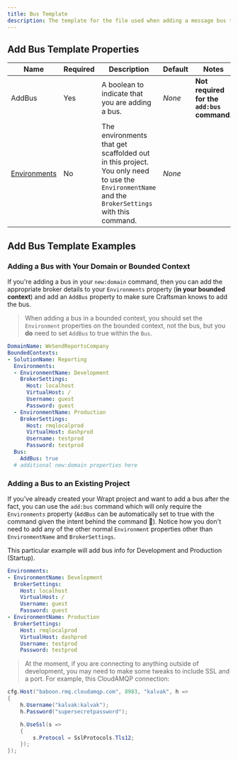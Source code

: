 ```yaml
---
title: Bus Template
description: The template for the file used when adding a message bus to a project using the `add:bus`, `add:bc`, or `new:domain` commands.
---
```



## Add Bus Template Properties

| Name       | Required | Description                                                         | Default                          | Notes |
| ---------- | -------- | ------------------------------------------------------------------- | -------------------------------- | --------|
| AddBus        | Yes      | A boolean to indicate that you are adding a bus. | *None*   | **Not required for the `add:bus` command.**  |
| [Environments](/docs/multiple-environments)    | No      | The environments that get scaffolded out in this project. You only need to use the `EnvironmentName` and the `BrokerSettings` with this command.  | *None*   | |


## Add Bus Template Examples

### Adding a Bus with Your Domain or Bounded Context

If you're adding a bus in your `new:domain` command, then you can add the appropriate broker details to your `Environments` property (**in your bounded context**) and add an `AddBus` property to make sure Craftsman knows to add the bus.


> When adding a bus in a bounded context, you should set the `Environment` properties on the bounded context, not the bus, but you **do** need to set `AddBus` to true within the `Bus`.


```yaml
DomainName: WeSendReportsCompany
BoundedContexts:
- SolutionName: Reporting
  Environments:
  - EnvironmentName: Development
    BrokerSettings:
      Host: localhost
      VirtualHost: /
      Username: guest
      Password: guest
  - EnvironmentName: Production
    BrokerSettings:
      Host: rmqlocalprod
      VirtualHost: dashprod
      Username: testprod
      Password: testprod
  Bus:
    AddBus: true
  # additional new:domain properties here
```


### Adding a Bus to an Existing Project
If you've already created your Wrapt project and want to add a bus after the fact, you can use the `add:bus` command which will only require the `Environments` property (`AddBus` can be automatically set to true with the command given the intent behind the command 🙂). 
Notice how you don't need to add any of the other normal `Environment` properties other than `EnvironmentName` and `BrokerSettings`. 

This particular example will add bus info for Development and Production (Startup).

```yaml
Environments:
- EnvironmentName: Development
  BrokerSettings:
    Host: localhost
    VirtualHost: /
    Username: guest
    Password: guest
- EnvironmentName: Production
  BrokerSettings:
    Host: rmqlocalprod
    VirtualHost: dashprod
    Username: testprod
    Password: testprod
```

> At the moment, if you are connecting to anything outside of development, you may need to make some tweaks to include SSL and a port. For example, this CloudAMQP connection:

```csharp
cfg.Host("baboon.rmq.cloudamqp.com", 8983, "kalvak", h =>
{
    h.Username("kalvak:kalvak");
    h.Password("supersecretpassword");

    h.UseSsl(s =>
    {
        s.Protocol = SslProtocols.Tls12;
    });
});
```